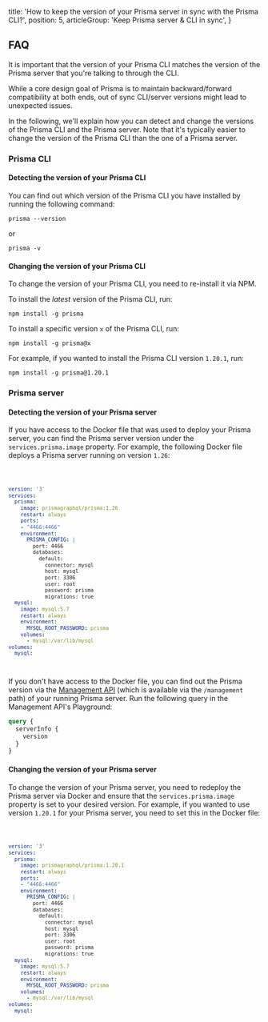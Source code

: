 
  title: 'How to keep the version of your Prisma server in sync with the Prisma CLI?',
  position: 5,
  articleGroup: 'Keep Prisma server & CLI in sync',
}

## FAQ

It is important that the version of your Prisma CLI matches the version of the Prisma server that you're talking to through the CLI.

While a core design goal of Prisma is to maintain backward/forward compatibility at both ends, out of sync CLI/server versions might lead to unexpected issues.

In the following, we'll explain how you can detect and change the versions of the Prisma CLI and the Prisma server. Note that it's typically easier to change the version of the Prisma CLI than the one of a Prisma server.

### Prisma CLI

#### Detecting the version of your Prisma CLI

You can find out which version of the Prisma CLI you have installed by running the following command:

```
prisma --version
```

or

```
prisma -v
```

#### Changing the version of your Prisma CLI

To change the version of your Prisma CLI, you need to re-install it via NPM.

To install the _latest_ version of the Prisma CLI, run:

```
npm install -g prisma
```

To install a specific version `x` of the Prisma CLI, run:

```
npm install -g prisma@x
```

For example, if you wanted to install the Prisma CLI version `1.20.1`, run:

```
npm install -g prisma@1.20.1
```

### Prisma server 

#### Detecting the version of your Prisma server

If you have access to the Docker file that was used to deploy your Prisma server, you can find the Prisma server version under the `services.prisma.image` property. For example, the following Docker file deploys a Prisma server running on version `1.26`:

<Code lines="4">

```yml
version: '3'
services:
  prisma:
    image: prismagraphql/prisma:1.26
    restart: always
    ports:
    - "4466:4466"
    environment:
      PRISMA_CONFIG: |
        port: 4466
        databases:
          default:
            connector: mysql
            host: mysql
            port: 3306
            user: root
            password: prisma
            migrations: true
  mysql:
    image: mysql:5.7
    restart: always
    environment:
      MYSQL_ROOT_PASSWORD: prisma
    volumes:
      - mysql:/var/lib/mysql
volumes:
  mysql:
```

</Code>

If you don't have access to the Docker file, you can find out the Prisma version via the [Management API](foe1) (which is available via the `/management` path) of your running Prisma server. Run the following query in the Management API's Playground:

```graphql
query {
  serverInfo {
    version
  }
}
```

#### Changing the version of your Prisma server

To change the version of your Prisma server, you need to redeploy the Prisma server via Docker and ensure that the `services.prisma.image` property is set to your desired version. For example, if you wanted to use version `1.20.1` for your Prisma server, you need to set this in the Docker file:

<Code lines="4">

```yml
version: '3'
services:
  prisma:
    image: prismagraphql/prisma:1.20.1
    restart: always
    ports:
    - "4466:4466"
    environment:
      PRISMA_CONFIG: |
        port: 4466
        databases:
          default:
            connector: mysql
            host: mysql
            port: 3306
            user: root
            password: prisma
            migrations: true
  mysql:
    image: mysql:5.7
    restart: always
    environment:
      MYSQL_ROOT_PASSWORD: prisma
    volumes:
      - mysql:/var/lib/mysql
volumes:
  mysql:
```

</Code>
